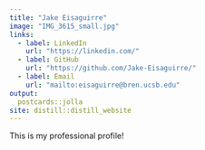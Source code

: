 ```yaml
---
title: "Jake Eisaguirre"
image: "IMG_3615_small.jpg"
links:
  - label: LinkedIn
    url: "https://linkedin.com/"
  - label: GitHub
    url: "https://github.com/Jake-Eisaguirre/"
  - label: Email
    url: "mailto:eisaguirre@bren.ucsb.edu"
output:
  postcards::jolla
site: distill::distill_website
---
```

 
This is my professional profile!

